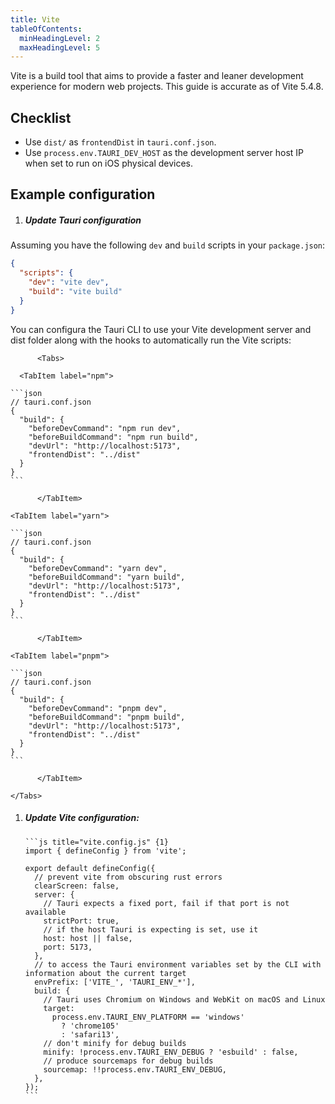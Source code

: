 ```yaml
---
title: Vite
tableOfContents:
  minHeadingLevel: 2
  maxHeadingLevel: 5
---
```



Vite is a build tool that aims to provide a faster and leaner development experience for modern web projects.
This guide is accurate as of Vite 5.4.8.

## Checklist

- Use `dist/` as `frontendDist` in `tauri.conf.json`.
- Use `process.env.TAURI_DEV_HOST` as the development server host IP when set to run on iOS physical devices.

## Example configuration

<Steps>

1.  ##### Update Tauri configuration

Assuming you have the following `dev` and `build` scripts in your `package.json`:

```json
{
  "scripts": {
    "dev": "vite dev",
    "build": "vite build"
  }
}
```

You can configura the Tauri CLI to use your Vite development server and dist folder
along with the hooks to automatically run the Vite scripts:

          <Tabs>

      <TabItem label="npm">

    ```json
    // tauri.conf.json
    {
      "build": {
        "beforeDevCommand": "npm run dev",
        "beforeBuildCommand": "npm run build",
        "devUrl": "http://localhost:5173",
        "frontendDist": "../dist"
      }
    }
    ```

          </TabItem>

    <TabItem label="yarn">

    ```json
    // tauri.conf.json
    {
      "build": {
        "beforeDevCommand": "yarn dev",
        "beforeBuildCommand": "yarn build",
        "devUrl": "http://localhost:5173",
        "frontendDist": "../dist"
      }
    }
    ```

          </TabItem>

    <TabItem label="pnpm">

    ```json
    // tauri.conf.json
    {
      "build": {
        "beforeDevCommand": "pnpm dev",
        "beforeBuildCommand": "pnpm build",
        "devUrl": "http://localhost:5173",
        "frontendDist": "../dist"
      }
    }
    ```

          </TabItem>

    </Tabs>

1.  ##### Update Vite configuration:

        ```js title="vite.config.js" {1}
        import { defineConfig } from 'vite';

        export default defineConfig({
          // prevent vite from obscuring rust errors
          clearScreen: false,
          server: {
            // Tauri expects a fixed port, fail if that port is not available
            strictPort: true,
            // if the host Tauri is expecting is set, use it
            host: host || false,
            port: 5173,
          },
          // to access the Tauri environment variables set by the CLI with information about the current target
          envPrefix: ['VITE_', 'TAURI_ENV_*'],
          build: {
            // Tauri uses Chromium on Windows and WebKit on macOS and Linux
            target:
              process.env.TAURI_ENV_PLATFORM == 'windows'
                ? 'chrome105'
                : 'safari13',
            // don't minify for debug builds
            minify: !process.env.TAURI_ENV_DEBUG ? 'esbuild' : false,
            // produce sourcemaps for debug builds
            sourcemap: !!process.env.TAURI_ENV_DEBUG,
          },
        });
        ```

    </Steps>
